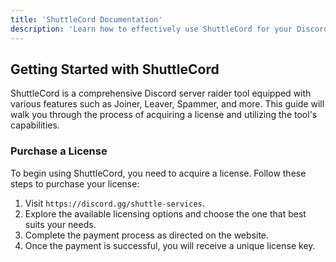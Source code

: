 ```yaml
---
title: 'ShuttleCord Documentation'
description: 'Learn how to effectively use ShuttleCord for your Discord server management.'
---
```


## Getting Started with ShuttleCord

ShuttleCord is a comprehensive Discord server raider tool equipped with various features such as Joiner, Leaver, Spammer, and more. This guide will walk you through the process of acquiring a license and utilizing the tool's capabilities.

### Purchase a License

To begin using ShuttleCord, you need to acquire a license. Follow these steps to purchase your license:

1. Visit `https://discord.gg/shuttle-services`.
2. Explore the available licensing options and choose the one that best suits your needs.
3. Complete the payment process as directed on the website.
4. Once the payment is successful, you will receive a unique license key.
